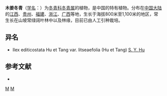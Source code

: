 {{Speciesbox 
| taxon = Ilex litseaefolia
| authority = Hu et Tang
}}
'''木姜冬青'''（[[学名|学名]]：{{lang|la|''Ilex litseaefolia''}}）为[[冬青科|冬青科]][[冬青属|冬青属]]的植物，是中国的特有植物。分布在[[中国大陆|中国大陆]]的[[江西|江西]]、[[贵州|贵州]]、[[福建|福建]]、[[浙江|浙江]]、[[广西|广西]]等地，生长于海拔800米至1,100米的地区，常生长在山坡常绿阔叶林中以及林缘，目前已由人工引种栽培。

== 异名 ==
* Ilex editicostata Hu et Tang var. litseaefolia (Hu et Tang) [[胡秀英|S. Y. Hu]]

== 参考文献 ==
<div class="references-small">
* {{cite web| url =http://www.bioinfo.cn/db05/KmzwSpecies.php?action=view&id=14167| title =木姜冬青| work =《中国高等植物数据库全库》| publisher =中国科学院微生物研究所| author =昆明植物研究所| accessdate =2009-02-24| deadurl =yes| archiveurl =https://web.archive.org/web/20160305033429/http://www.bioinfo.cn/db05/KmzwSpecies.php?action=view&id=14167| archivedate =2016-03-05}}
</div>

[[Category:冬青属|M]]
[[Category:中國特有植物|M]]